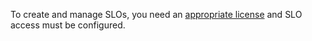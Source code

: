 
<DocCallOut title="Important" color="warning">

To create and manage SLOs, you need an [appropriate license](((subscriptions))) and <DocLink id="enObservabilitySloPrivileges">SLO access</DocLink> must be configured.

</DocCallOut>
